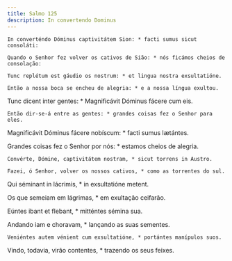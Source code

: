 ```yaml
---
title: Salmo 125
description: In convertendo Dominus
---
```


<div class="side-by-side not-content">

    In converténdo Dóminus captivitátem Sion: * facti sumus sicut consoláti:

    Quando o Senhor fez volver os cativos de Sião: * nós ficámos cheios de
    consolação:

    Tunc replétum est gáudio os nostrum: * et lingua nostra exsultatióne.

    Então a nossa boca se encheu de alegria: * e a nossa língua exultou.

Tunc dicent inter gentes: * Magnificávit Dóminus fácere cum eis.

    Então dir-se-á entre as gentes: * grandes coisas fez o Senhor para eles.

Magnificávit Dóminus fácere nobíscum: * facti sumus lætántes.

Grandes coisas fez o Senhor por nós: * estamos cheios de alegria.

    Convérte, Dómine, captivitátem nostram, * sicut torrens in Austro.

    Fazei, ó Senhor, volver os nossos cativos, * como as torrentes do sul.

Qui séminant in lácrimis, * in exsultatióne metent.

Os que semeiam em lágrimas, * em exultação ceifarão.

Eúntes ibant et flebant, * mitténtes sémina sua.

Andando iam e choravam, * lançando as suas sementes.

    Veniéntes autem vénient cum exsultatióne, * portántes manípulos suos.

Vindo, todavia, virão contentes, * trazendo os seus feixes.

</div>
